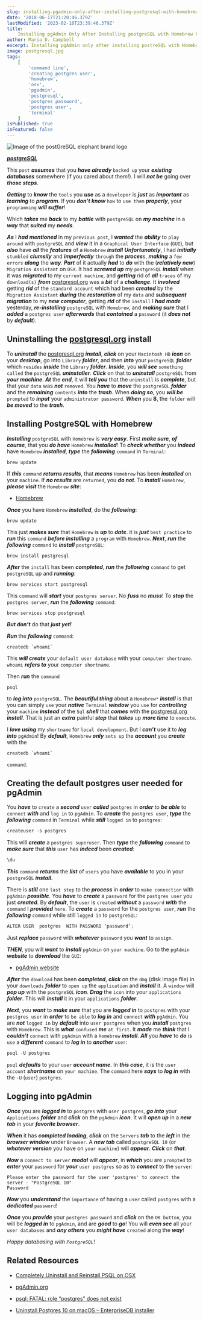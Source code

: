 ```yaml
---
slug: installing-pgadmin-only-after-installing-postgresql-with-homebrew-part-2
date: '2018-06-17T21:20:46.379Z'
lastModified: '2023-02-10T23:39:46.379Z'
title:
    Installing pgAdmin Only After Installing postgreSQL with Homebrew Part 2
author: Maria D. Campbell
excerpt: Installing pgAdmin only after installing postreSQL with Homebrew.
image: postgresql.jpg
tags:
    [
        'command line',
        'creating postgres user',
        'homebrew',
        'osx',
        'pgadmin',
        'postgresql',
        'postgres password',
        'postgres user',
        'terminal'
    ]
isPublished: true
isFeatured: false
---
```


![Image of the postGreSQL elephant brand logo](postgresql.jpg)

***[postgreSQL](https://www.postgresql.org/)***

This `post` ***assumes*** that you ***have already*** `backed up` your ***existing databases***
somewhere (if you cared about them!). I will ***not be*** going over ***those steps***.

***Getting*** to ***know*** the `tools` you ***use*** as a `developer` is ***just*** as ***important*** as
***learning*** to ***program***. If you ***don’t know*** `how` to `use them` ***properly***, your
`programming` ***will suffer***!

Which ***takes*** me ***back*** to my ***battle*** with `postgreSQL` on ***my machine*** in a ***way*** that ***suited*** my ***needs***.

***As*** I ***had mentioned*** in my `previous post`, I ***wanted*** the ***ability*** to `play around` with
`postgreSQL` and ***view*** it in a `Graphical User Interface` (`GUI`), but ***also*** have ***all*** the ***features*** of a `Homebrew` ***install*** ***Unfortunately***, I had ***initially***
`stumbled` ***clumsily*** and ***imperfectly*** `through` the ***proces***s, ***making*** a `few errors` ***along*** the ***way***. ***Part*** of it actually ***had*** to ***do*** with the (***relatively new***) `Migration Assistant` on `OSX`. It had ***screwed up*** my `postgreSQL` **_install_** when it was ***migrated*** to my `current machine`, and ***getting*** rid of ***all*** `traces` of my `download(s)` ***from*** [postgresql.org](https://www.postgresql.org/) was a ***bit*** of a
***challenge***. It ***involved*** getting **_rid_** of the `standard account` which had
been ***created*** by the `Migration Assistant` ***during*** the ***restoration*** of my `data` and ***subsequent migration*** to my **_new computer_**, getting ***rid*** of the `install` I ***had made*** yesterday, ***re-installing*** `postgreSQL`
with `Homebrew`, and ***making sure*** that I ***added*** a `postgres user` ***afterwards***
that ***contained*** a `password` (it ***does not*** by ***default***).

## Uninstalling the [postgresql.org](https://www.postgresql.org/) install

To ***uninstall*** the [postgresql.org](https://www.postgresql.org/) **_install_**,
***click*** on your `Macintosh HD` ***icon*** on your ***desktop***, go into `Library` ***folder***, and then ***into*** your `postgreSQL` **_folder_** which `resides` **_inside_** the `Library` ***folder***. ***Inside***, you ***will see*** `something called` the `postgreSQL` **_uninstaller_**. ***Click*** on that to **_uninstall_** `postgreSQL` from
***your machine***. ***At*** the ***end***, it will ***tell you*** that the `uninstall` is
**_complete_**, but that your `data` was **_not_** `removed`. You ***have*** to **_move_** the `postgreSQL` ***folder*** and the **_remaining_** `contents` ***into*** the **_trash_**. When ***doing so***, you ***will be*** `prompted` to ***input*** your `administrator password`. ***When*** you **8**, the `folder` will ***be moved*** to the ***trash***.

## Installing PostgreSQL with Homebrew

**_Installing_** `postgreSQL` with `Homebrew` is ***very easy***. First ***make sure***, ***of course***, that you **_do have_** `Homebrew` **_installed_**! To ***check whether*** you ***indeed*** have `Homebrew` **_installed_**, ***type*** the ***following*** `command` in
`Terminal`:

```shell
brew update
```

If ***this*** `command` ***returns results***, that ***means*** `Homebrew` has been ***installed*** on
your `machine`. If ***no results*** are `returned`, you ***do not***. To ***install*** `Homebrew`,
***please visit*** the `Homebrew` ***site***:

- [Homebrew](https://brew.sh/)

***Once*** you have `Homebrew` **_installed_**, do the ***following***:

```shell
brew update
```

This just ***makes sure*** that `Homebrew` is ***up*** to ***date***. it is ***just*** `best practice` to ***run*** this `command` ***before installing*** a `program` with `Homebrew`. ***Next***, ***run*** the ***following*** `command` to **_install_** `postgreSQL`:

```shell
brew install postgresql
```

***After*** the `install` has been ***completed***, ***run*** the ***following*** `command` to get
`postgreSQL` up and **_running_**:

```shell
brew services start postgresql
```

This `command` will **_start_** your `postgres server`. No ***fuss*** no ***muss***! To
**_stop_** the `postgres server`, ***run*** the ***following*** `command`:

```shell
brew services stop postgresql
```

**_But don’t_** do that **_just yet!_**

***Run*** the ***following*** `command`:

```shell
createdb `whoami`
```

This ***will create*** your `default user database` with your `computer shortname`. `whoami` **_refers to_** your `computer shortname`.

Then ***run*** the `command`

```shell
psql
```

to ***log into*** `postgreSQL`. The ***beautiful thing*** about a `Homebrew*` ***install*** is
that you can simply `use` your **_native_** `Terminal` ***window*** you `use` for
***controlling*** your `machine` ***instead*** of the `Sql` ***shell*** that ***comes*** with the
[postgresql.org](https://www.postgresql.org/) ***install***. That is just an ***extra***
painful ***step*** that ***takes*** up ***more time*** to `execute`.

I ***love using*** my `shortname` for `local development`. But I ***can’t*** use it to
***log into*** `pgAdmin`! By ***default***, `Homebrew` ***only*** `sets up` the ***account*** you
***create*** with the

```shell
createdb `whoami`
```

`command`.

## Creating the default postgres user needed for pgAdmin

You ***have*** to `create` a **_second_** `user` ***called*** `postgres` in ***order*** to ***be able*** to `connect` ***with*** and `log in` to `pgAdmin`. To ***create*** the `postgres user`, ***type*** the ***following*** `command` in `Terminal` while **_still_** `logged in` to
`postgres`:

```js
createuser -s postgres
```

This will ***create*** a `postgres superuser`. Then ***type*** the ***following*** `command` to ***make sure*** that ***this*** `user` has ***indeed*** been ***created***:

```js
\du
```

***This*** `command` ***returns*** the ***list*** of `users` you have ***available*** to you in your
`postgreSQL` ***install***.

There is ***still*** one `last step` to the ***process*** in ***order*** to `make connection` with
`pgAdmin` ***possible***. You ***have*** to ***create*** a `password` for the `postgres user`
you just ***created***. By **_default_**, the `user` is `created` **_without_** a
`password` ***with*** the `command` I **_provided_** `here`. To **_create_** a `password` for the `postgres user`, ***run*** the ***following*** `command` while still `logged in` to `postgreSQL`:

```js
ALTER USER  postgres  WITH PASSWORD ‘password’;
```

Just ***replace*** `password` with ***whatever*** `password` you ***want*** to `assign`.

**_THEN_**, you will ***want*** to ***install*** `pgAdmin` on `your machine`. Go to the
`pgAdmin` ***website*** to ***download*** the `GUI`:

- [pgAdmin website](https://www.pgadmin.org/)

***After*** the `download` has been ***completed***, ***click*** on the `dmg` (disk image file) in
your `downloads` ***folder*** to `open up` the `application` and ***install*** it. A `window` will
***pop up*** with the `postgreSQL` ***icon***. **_Drag_** the `icon` into your `applications` ***folder***. This will ***install*** it in your `applications` ***folder***.

***Next***, you ***want*** to ***make sure*** that you are ***logged in*** to `postgres` with your
`postgres user` in ***order*** to `be able` to **_log in_** and `connect` ***with*** `pgAdmin`. You are ***not*** `logged in` by **_default_** into `user postgres` when you ***install*** `postgres` with `Homebrew`. This is ***what*** `confused` ***me*** `at first`. It ***made*** me ***think*** that I ***couldn’t*** `connect` with `pgAdmin` with a
`Homebrew` **_install_**. ***All*** you ***have*** to ***do*** is `use` a ***different*** `command` to ***log in*** to ***another*** `user`:

```js
psql -U postgres
```

`psql` **_defaults_** to your `user` ***account name***. In ***this case***, it is the `user account` **_shortname_** on `your machine`. The `command` here ***says*** to **_log in_** with the `-U` (`user`) `postgres`.

## Logging into pgAdmin

***Once*** you are **_logged in_** to `postgres` with `user postgres`, ***go into*** your `Applications` ***folder*** and ***click*** on the `pgAdmin` ***icon***. It will ***open up*** in a
***new tab*** in your ***favorite browser***.

***When*** it has ***completed loading***, **_click_** on the `Servers` **_tab_** to the
***left*** in the ***browser window*** under `Browser`. A ***new tab*** called `postgreSQL 10`
(or ***whatever version*** you have on `your machine`) will ***appear***. ***Click*** on ***that***.

***Now*** a `connect to server` ***modal*** will ***appear***, in ***which*** you are `prompted` to ***enter*** your `password` for ***your*** `user postgres` so as to ***connect*** to the `server`:

```shell
Please enter the password for the user 'postgres' to connect the server - "PostgreSQL 10"
Password
```

**_Now_** you ***understand*** the `importance` of having a `user` called `postgres` with a
***dedicated*** `password`!

***Once*** you **_provide_** your `postgres password` and ***click*** on the `OK button`,
you will be **_logged in_** to `pgAdmin`, and are ***good*** to ***go***! You will ***even see*** all your `user databases` and ***any others*** you ***might have*** `created` along the
***way***!

*Happy databasing with `PostgreSQL`*!

## Related Resources

- [Completely Uninstall and Reinstall PSQL on OSX](https://medium.com/@bitadj/completely-uninstall-and-reinstall-psql-on-osx-551390904b86)

- [pgAdmin.org](https://www.pgadmin.org/)

- [psql: FATAL: role “postgres” does not exist](https://stackoverflow.com/questions/15301826/psql-fatal-role-postgres-does-not-exist)

- [Uninstall Postgres 10 on macOS – EnterpriseDB installer](https://dba.stackexchange.com/questions/185476/uninstall-postgres-10-on-macos-enterprisedb-installer)
